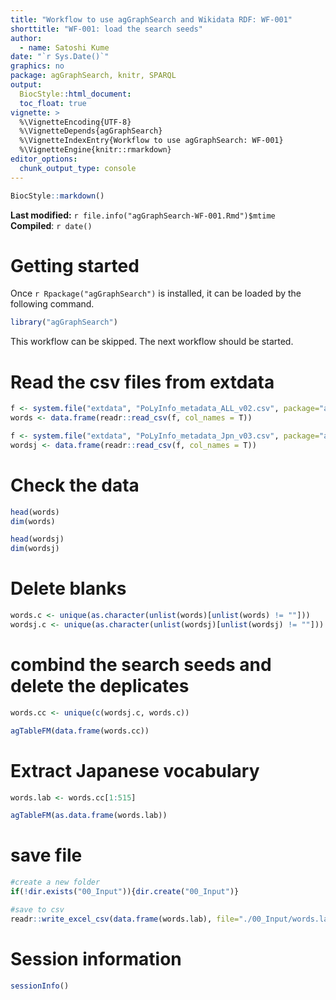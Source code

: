 ```yaml
---
title: "Workflow to use agGraphSearch and Wikidata RDF: WF-001"
shorttitle: "WF-001: load the search seeds"
author:
  - name: Satoshi Kume
date: "`r Sys.Date()`"
graphics: no
package: agGraphSearch, knitr, SPARQL
output:
  BiocStyle::html_document:
  toc_float: true
vignette: >
  %\VignetteEncoding{UTF-8}
  %\VignetteDepends{agGraphSearch}
  %\VignetteIndexEntry{Workflow to use agGraphSearch: WF-001}
  %\VignetteEngine{knitr::rmarkdown}
editor_options: 
  chunk_output_type: console
---
```


```r
BiocStyle::markdown()
```

**Last modified:** `r file.info("agGraphSearch-WF-001.Rmd")$mtime`<br />
**Compiled**: `r date()`

# Getting started

Once `r Rpackage("agGraphSearch")` is installed, it can be loaded by the following command.

```r
library("agGraphSearch")
```

This workflow can be skipped. The next workflow should be started. 

# Read the csv files from extdata

```r
f <- system.file("extdata", "PoLyInfo_metadata_ALL_v02.csv", package="agGraphSearch")
words <- data.frame(readr::read_csv(f, col_names = T))

f <- system.file("extdata", "PoLyInfo_metadata_Jpn_v03.csv", package="agGraphSearch")
wordsj <- data.frame(readr::read_csv(f, col_names = T))

```

# Check the data

```r
head(words)
dim(words)

head(wordsj)
dim(wordsj)
```

# Delete blanks

```r
words.c <- unique(as.character(unlist(words)[unlist(words) != ""]))
wordsj.c <- unique(as.character(unlist(wordsj)[unlist(wordsj) != ""]))
```

# combind the search seeds and delete the deplicates

```r
words.cc <- unique(c(wordsj.c, words.c))

agTableFM(data.frame(words.cc))
```

# Extract Japanese vocabulary

```r
words.lab <- words.cc[1:515]

agTableFM(as.data.frame(words.lab))
```

# save file

```r
#create a new folder
if(!dir.exists("00_Input")){dir.create("00_Input")}

#save to csv
readr::write_excel_csv(data.frame(words.lab), file="./00_Input/words.lab.csv", col_names = F)
```

# Session information {.unnumbered}
```r
sessionInfo()
```
